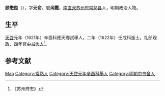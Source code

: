 {{Otheruses|other=名为顾懋勋的其他人物|顾懋勋}}

'''顾懋勋'''（{{bd|？||？||}}），字'''元俞'''，號'''闻霞'''，[[南直隶|南直隶]][[苏州府|苏州府]][[常熟县|常熟县]]人，明朝政治人物。

== 生平 ==
[[天啓|天啓]]元年（1621年）辛酉科應天鄉試舉人，二年（1622年）壬戌科進士。礼部观政，四年官[[中书舍人|中书舍人]]<ref>《苏州府志》</ref>。

== 参考文献 ==
{{reflist}}

{{天啓二年壬戌科殿試金榜}}

{{Authority control}}

{{DEFAULTSORT:Gu}}
[[Category:顾姓|Mao]]
[[Category:常熟人|Category:常熟人]]
[[Category:天啓元年辛酉科舉人|Category:天啓元年辛酉科舉人]]
[[Category:明朝中书舍人|Category:明朝中书舍人]]


{{明朝官员小作品}}